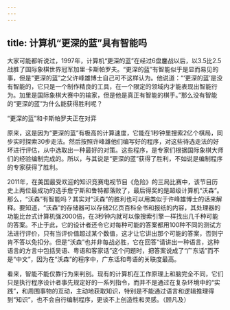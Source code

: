 ```yaml
---
---
---
```

title: 计算机“更深的蓝”具有智能吗
---




大家可能都听说过，1997年，计算机“更深的蓝”在经过6盘鏖战以后，以3.5比2.5战胜了国际象棋世界冠军加里·卡斯帕罗夫。“更深的蓝”有智能似乎是显而易见的事，但是“更深的蓝”之父许峰雄博士自己可不这样认为。他说道：“‘更深的蓝’是没有智能的，它只是一个制作精良的工具，在一个限定的领域内才能表现出智能行为。加里是国际象棋大赛中的输家，但是他是真正有智能的棋手。”那么没有智能的“更深的蓝”为什么能获得胜利呢？

“更深的蓝”和卡斯帕罗夫正在对弈



原来，这是因为“更深的蓝”有极高的计算速度，它能在1秒钟里搜索2亿个棋局，同步实时探索30步走法。然后按照许峰雄他们编写好的程序，对这些待选走法的好坏进行评估，从中选取出一种最好的对策。这些程序，是专家们根据国际象棋大师们的经验编制完成的。所以，与其说是“更深的蓝”获得了胜利，不如说是编制程序的专家获得了胜利。

2011年，在美国最受欢迎的知识竞赛电视节目《危险》的三局比赛中，该节目历史上两位最成功的选手詹宁斯和鲁特都落败了，最后得奖的是超级计算机“沃森”。那么，“沃森”有智能吗？其实对“沃森”的胜利也可以用类似于许峰雄博士的话来解释。要知道，“沃森”的存储器可以存储2亿页百科全书和报纸的内容，其处理器的功能比台式计算机强2000倍，在3秒钟内就可以像搜索引擎一样找出几千种可能的答案。不止于此，它的设计者还令它对每种可能的答案都用100种不同的测试方法进行评价，只有当评价值超过某个数值，这才让它讲出那个可能的答案，否则宁肯不答以免扣分。但是“沃森”也并非每战必胜，它在回答“请讲出一种语言，这种语言的方言中包括吴语、粤语和客家话”这个问题时，把答案说成了“广东话”而不是“中文”，因为在“沃森”的程序中，广东话和粤语的关联度最高。

看来，智能不能仅靠行为来判别。现有的计算机在工作原理上和脑完全不同，它们只是执行程序设计者事先规定好的一系列指令，而并不是通过在复杂环境中的“实践”，和周围事物的互动，主动地获取知识，特别是不能通过语言和逻辑推理得到“知识”，也不会自行编制程序，更谈不上创造性和灵感。（顾凡及）